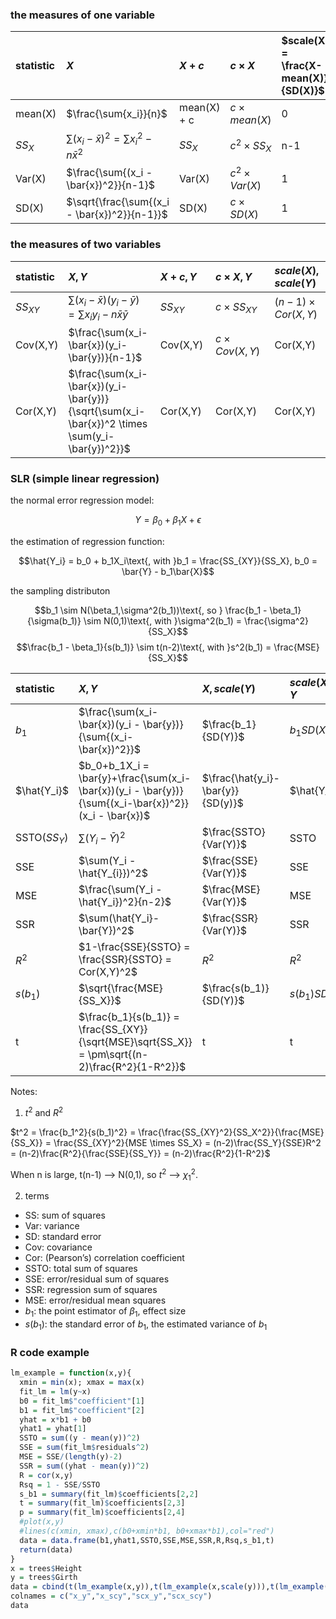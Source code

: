 ### the measures of one variable

|statistic|$X$|$X+c$|$c \times X$| $scale(X) = \frac{X-mean(X)}{SD(X)}$|
|:--------|:------------------------|:---------------|:--------------------|:-----|
|mean(X)|$\frac{\sum{x_i}}{n}$|mean(X) + c|$c \times mean(X)$|0|
|$SS_X$|$\sum{(x_i - \bar{x})^2} = \sum{x_i^2} - n\bar{x}^2$|$SS_X$|$c^2 \times SS_X$|n-1|
|Var(X)|$\frac{\sum{(x_i - \bar{x})^2}}{n-1}$|Var(X)|$c^2 \times Var(X)$|1|
|SD(X)|$\sqrt{\frac{\sum{(x_i - \bar{x})^2}}{n-1}}$|SD(X)|$c \times SD(X)$|1|

### the measures of two variables

|statistic|$X,Y$|$X+c,Y$|$c \times X,Y$| $scale(X), scale(Y)$|
|:--------|:------------------------|:---------------|:--------------------|:-----|
|$SS_{XY}$  |$\sum(x_i-\bar{x})(y_i-\bar{y}) = \sum{x_iy_i - n\bar{x}\bar{y}}$|$SS_{XY}$ |$c \times SS_{XY}$|$(n-1) \times  Cor(X,Y)$
|Cov(X,Y)   |$\frac{\sum(x_i-\bar{x})(y_i-\bar{y})}{n-1}$ |Cov(X,Y)|$c \times Cov(X,Y)$|Cor(X,Y)
|Cor(X,Y)   |$\frac{\sum(x_i-\bar{x})(y_i-\bar{y})}{\sqrt{\sum(x_i-\bar{x})^2 \times \sum(y_i-\bar{y})^2}}$|Cor(X,Y)|Cor(X,Y)|Cor(X,Y)

### SLR (simple linear regression)

the normal error regression model:

$$Y = \beta_0 + \beta_1X + \epsilon$$

the estimation of regression function:

$$\hat{Y_i} = b_0 + b_1X_i\text{, with }b_1 = \frac{SS_{XY}}{SS_X}, b_0 = \bar{Y} - b_1\bar{X}$$


the sampling distributon

$$b_1  \sim N(\beta_1,\sigma^2(b_1))\text{, so } \frac{b_1 - \beta_1}{\sigma(b_1)} \sim N(0,1)\text{, with }\sigma^2(b_1) = \frac{\sigma^2}{SS_X}$$
$$\frac{b_1 - \beta_1}{s(b_1)} \sim t(n-2)\text{, with }s^2(b_1) = \frac{MSE}{SS_X}$$

|statistic|$X,Y$|$X, scale(Y)$|$scale(X), Y$|$scale(X),scale(Y)$|
|:--------|:------------------------|:---------------|:---------------|:---------------|
|$b_1$|$\frac{\sum(x_i-\bar{x})(y_i - \bar{y})}{\sum{(x_i-\bar{x})^2}}$|$\frac{b_1}{SD(Y)}$|$b_1SD(X)$|$b_1\frac{SD(X)}{SD(Y)} = Cor(X,Y)$
|$\hat{Y_i}$|$b_0+b_1X_i = \bar{y}+\frac{\sum(x_i-\bar{x})(y_i - \bar{y})}{\sum{(x_i-\bar{x})^2}}(x_i - \bar{x})$|$\frac{\hat{y_i}-\bar{y}}{SD(y)}$|$\hat{Y_i}$|$\frac{\hat{y_i}-\bar{y}}{SD(y)}$|
|SSTO($SS_Y$)|$\sum(Y_i - \bar{Y})^2$|$\frac{SSTO}{Var(Y)}$|SSTO|$\frac{SSTO}{Var(Y)}$|
|SSE|$\sum(Y_i - \hat{Y_{i}})^2$|$\frac{SSE}{Var(Y)}$|SSE|$\frac{SSE}{Var(Y)}$|
|MSE|$\frac{\sum(Y_i - \hat{Y_i})^2}{n-2}$|$\frac{MSE}{Var(Y)}$|MSE|$\frac{MSE}{Var(Y)}$|
|SSR|$\sum(\hat{Y_i}-\bar{Y})^2$|$\frac{SSR}{Var(Y)}$|SSR|$\frac{SSR}{Var(Y)}$|
|$R^2$|$1-\frac{SSE}{SSTO} = \frac{SSR}{SSTO} = Cor(X,Y)^2$|$R^2$|$R^2$|$R^2$|
|$s(b_1)$|$\sqrt{\frac{MSE}{SS_X}}$|$\frac{s(b_1)}{SD(Y)}$|$s(b_1)SD(X)$|$s(b_1)\frac{SD(X)}{SD(Y)}$
|t|$\frac{b_1}{s(b_1)} = \frac{SS_{XY}}{\sqrt{MSE}\sqrt{SS_X}} = \pm\sqrt{(n-2)\frac{R^2}{1-R^2}}$|t|t|t|

Notes:

1. $t^2$ and $R^2$

$t^2 = \frac{b_1^2}{s(b_1)^2} = \frac{\frac{SS_{XY}^2}{SS_X^2}}{\frac{MSE}{SS_X}} = \frac{SS_{XY}^2}{MSE \times SS_X} = (n-2)\frac{SS_Y}{SSE}R^2 = (n-2)\frac{R^2}{\frac{SSE}{SS_Y}} = (n-2)\frac{R^2}{1-R^2}$

When n is large, t(n-1) --> N(0,1), so $t^2$ --> $\chi^2_1$.

2. terms

- SS: sum of squares
- Var: variance
- SD: standard error
- Cov: covariance
- Cor: (Pearson's) correlation coefficient
- SSTO: total sum of squares
- SSE: error/residual sum of squares
- SSR: regression sum of squares
- MSE: error/residual mean squares
- $b_1$: the point estimator of $\beta_1$, effect size
- $s(b_1)$: the standard error of $b_1$, the estimated variance of $b_1$


### R code example

```r
lm_example = function(x,y){
  xmin = min(x); xmax = max(x)
  fit_lm = lm(y~x)
  b0 = fit_lm$"coefficient"[1]
  b1 = fit_lm$"coefficient"[2]
  yhat = x*b1 + b0
  yhat1 = yhat[1]
  SSTO = sum((y - mean(y))^2)
  SSE = sum(fit_lm$residuals^2)
  MSE = SSE/(length(y)-2)
  SSR = sum((yhat - mean(y))^2)
  R = cor(x,y)
  Rsq = 1 - SSE/SSTO
  s_b1 = summary(fit_lm)$coefficients[2,2]
  t = summary(fit_lm)$coefficients[2,3]
  p = summary(fit_lm)$coefficients[2,4]
  #plot(x,y)
  #lines(c(xmin, xmax),c(b0+xmin*b1, b0+xmax*b1),col="red")
  data = data.frame(b1,yhat1,SSTO,SSE,MSE,SSR,R,Rsq,s_b1,t)
  return(data)
}
x = trees$Height
y = trees$Girth
data = cbind(t(lm_example(x,y)),t(lm_example(x,scale(y))),t(lm_example(scale(x),y)),t(lm_example(scale(x),scale(y))))
colnames = c("x_y","x_scy","scx_y","scx_scy")
data
```